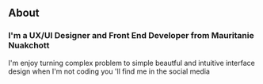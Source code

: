 ## About 


### I'm a UX/UI Designer and Front End Developer  from Mauritanie Nuakchott


I'm enjoy turning complex problem to simple beautful and intuitive interface design when I'm not coding you 'll find me in the social media 